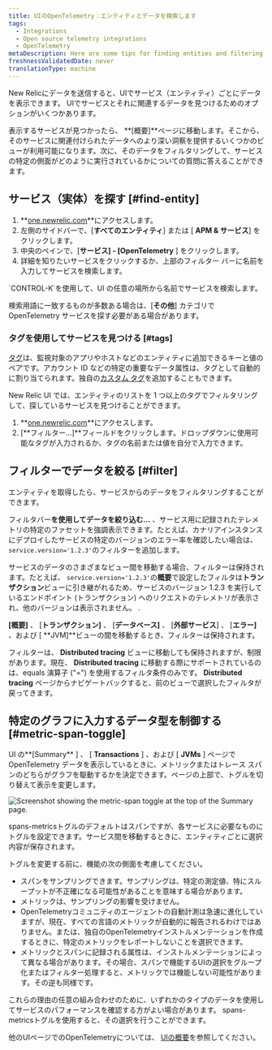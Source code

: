 ```yaml
---
title: UIのOpenTelemetry：エンティティとデータを検索します
tags:
  - Integrations
  - Open source telemetry integrations
  - OpenTelemetry
metaDescription: Here are some tips for finding entities and filtering data in the New Relic UI.
freshnessValidatedDate: never
translationType: machine
---
```



New Relicにデータを送信すると、UIでサービス（エンティティ）ごとにデータを表示できます。 UIでサービスとそれに関連するデータを見つけるためのオプションがいくつかあります。

表示するサービスが見つかったら、 **\[概要]**ページに移動します。そこから、そのサービスに関連付けられたデータへのより深い洞察を提供するいくつかのビューが利用可能になります。次に、そのデータをフィルタリングして、サービスの特定の側面がどのように実行されているかについての質問に答えることができます。

## サービス（実体）を探す [#find-entity]

1. **[one.newrelic.com](https://one.newrelic.com/all-capabilities)**にアクセスします。
2. 左側のサイドバーで、\[**すべてのエンティティ**] または \[ **APM & サービス**] をクリックします。
3. 中央のペインで、\[**サービス] - \[OpenTelemetry** ] をクリックします。
4. 詳細を知りたいサービスをクリックするか、上部のフィルター バーに名前を入力してサービスを検索します。

<Callout variant="tip">
  `CONTROL-K`を使用して、UI の任意の場所から名前でサービスを検索します。

  検索用語に一致するものが多数ある場合は、\[**その他**] カテゴリで OpenTelemetry サービスを探す必要がある場合があります。
</Callout>

### タグを使用してサービスを見つける [#tags]

[タグ](https://docs.newrelic.com/docs/new-relic-solutions/new-relic-one/core-concepts/use-tags-help-organize-find-your-data/)は、監視対象のアプリやホストなどのエンティティに追加できるキーと値のペアです。アカウント ID などの特定の重要なデータ属性は、タグとして自動的に割り当てられます。独自の[カスタム タグ](/docs/more-integrations/open-source-telemetry-integrations/opentelemetry/best-practices/opentelemetry-best-practices-resources#tags)を追加することもできます。

New Relic UI では、エンティティのリストを 1 つ以上のタグでフィルタリングして、探しているサービスを見つけることができます。

1. **[one.newrelic.com](https://one.newrelic.com/all-capabilities)**にアクセスします。
2. \[**フィルター...]**フィールドをクリックします。ドロップダウンに使用可能なタグが入力されるか、タグの名前または値を自分で入力できます。

## フィルターでデータを絞る [#filter]

エンティティを取得したら、サービスからのデータをフィルタリングすることができます。

フィルタバー**を使用してデータを絞り込む...** 、サービス用に記録されたテレメトリの特定のファセットを強調表示できます。たとえば、カナリアインスタンスにデプロイしたサービスの特定のバージョンのエラー率を確認したい場合は、 `service.version='1.2.3'`のフィルターを追加します。

サービスのデータのさまざまなビュー間を移動する場合、フィルターは保持されます。たとえば、 `service.version='1.2.3'`の**概要**で設定したフィルタは**トランザクション**ビューに引き継がれるため、サービスのバージョン 1.2.3 を実行しているエンドポイント (トランザクション) へのリクエストのテレメトリが表示され、他のバージョンは表示されません。 .

**\[概要]** 、 \[**トランザクション]** 、 \[**データベース]** 、 \[**外部サービス**] 、 \[**エラー]** 、および \[ **JVM]**ビューの間を移動するとき、フィルターは保持されます。

フィルターは、 **Distributed tracing** ビューに移動しても保持されますが、制限があります。現在、 **Distributed tracing** に移動する際にサポートされているのは、equals 演算子 ("=") を使用するフィルタ条件のみです。 **Distributed tracing** ページからナビゲートバックすると、前のビューで選択したフィルタが戻ってきます。

## 特定のグラフに入力するデータ型を制御する [#metric-span-toggle]

UI の**\[Summary** ] 、 \[ **Transactions** ] 、および \[ **JVMs** ] ページで OpenTelemetry データを表示しているときに、メトリックまたはトレース スパンのどちらがグラフを駆動するかを決定できます。ページの上部で、トグルを切り替えて表示を変更します。

<img
  title="Screenshot showing the metric-span toggle at the top of the Summary page."
  alt="Screenshot showing the metric-span toggle at the top of the Summary page."
  src={opentelemetryMetricSpanToggleSummary}
/>

spans-metricsトグルのデフォルトはスパンですが、各サービスに必要なものにトグルを設定できます。サービス間を移動するときに、エンティティごとに選択内容が保存されます。

トグルを変更する前に、機能の次の側面を考慮してください。

* スパンをサンプリングできます。サンプリングは、特定の測定値、特にスループットが不正確になる可能性があることを意味する場合があります。
* メトリックは、サンプリングの影響を受けません。
* OpenTelemetryコミュニティのエージェントの自動計測は急速に進化していますが、現在、すべての言語のメトリックが自動的に報告されるわけではありません。または、独自のOpenTelemetryインストルメンテーションを作成するときに、特定のメトリックをレポートしないことを選択できます。
* メトリックとスパンに記録される属性は、インストルメンテーションによって異なる場合があります。その場合、スパンで機能するUIの選択をグループ化またはフィルター処理すると、メトリックでは機能しない可能性があります。その逆も同様です。

これらの理由の任意の組み合わせのために、いずれかのタイプのデータを使用してサービスのパフォーマンスを確認する方がよい場合があります。 spans-metricsトグルを使用すると、その選択を行うことができます。

他のUIページでのOpenTelemetryについては、 [UIの概要](/docs/more-integrations/open-source-telemetry-integrations/opentelemetry/view-your-data/opentelemetry-view-your-data)を参照してください。
